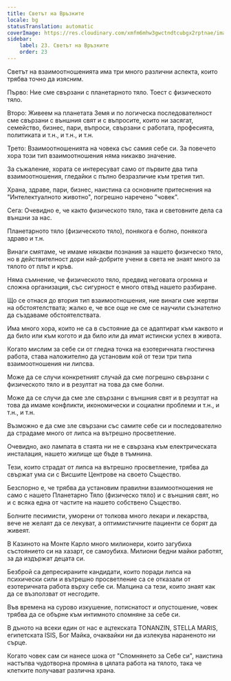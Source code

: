 ```yaml
---
title: Светът на Връзките
locale: bg
statusTranslation: automatic
coverImage: https://res.cloudinary.com/xmfm6mhw3gwctndtcubgx2rptnae/image/upload/v1740468922/small_cover_tratado_de_psicologia_revolucionaria_a4c0dca4e0.webp
sidebar:
    label: 23. Светът на Връзките
    order: 23
---
```

Светът на взаимоотношенията има три много различни аспекта, които трябва точно да изясним.

Първо: Ние сме свързани с планетарното тяло. Тоест с физическото тяло.

Второ: Живеем на планетата Земя и по логическа последователност сме свързани с външния свят и с въпросите, които ни засягат, семейство, бизнес, пари, въпроси, свързани с работата, професията, политиката и т.н., и т.н., и т.н.

Трето: Взаимоотношенията на човека със самия себе си. За повечето хора този тип взаимоотношения няма никакво значение.

За съжаление, хората се интересуват само от първите два типа взаимоотношения, гледайки с пълно безразличие към третия тип.

Храна, здраве, пари, бизнес, наистина са основните притеснения на "Интелектуалното животно", погрешно наречено "човек".

Сега: Очевидно е, че както физическото тяло, така и световните дела са външни за нас.

Планетарното тяло (физическото тяло), понякога е болно, понякога здраво и т.н.

Винаги смятаме, че имаме някакви познания за нашето физическо тяло, но в действителност дори най-добрите учени в света не знаят много за тялото от плът и кръв.

Няма съмнение, че физическото тяло, предвид неговата огромна и сложна организация, със сигурност е много отвъд нашето разбиране.

Що се отнася до втория тип взаимоотношения, ние винаги сме жертви на обстоятелствата; жалко е, че все още не сме се научили съзнателно да създаваме обстоятелствата.

Има много хора, които не са в състояние да се адаптират към каквото и да било или към когото и да било или да имат истински успех в живота.

Когато мислим за себе си от гледна точка на езотеричната гностична работа, става наложително да установим кой от тези три типа взаимоотношения ни липсва.

Може да се случи конкретният случай да сме погрешно свързани с физическото тяло и в резултат на това да сме болни.

Може да се случи да сме зле свързани с външния свят и в резултат на това да имаме конфликти, икономически и социални проблеми и т.н., и т.н., и т.н.

Възможно е да сме зле свързани със самите себе си и последователно да страдаме много от липса на вътрешно просветление.

Очевидно, ако лампата в стаята ни не е свързана към електрическата инсталация, нашето жилище ще бъде в тъмнина.

Тези, които страдат от липса на вътрешно просветление, трябва да свържат ума си с Висшите Центрове на своето Същество.

Безспорно е, че трябва да установим правилни взаимоотношения не само с нашето Планетарно Тяло (физическо тяло) и с външния свят, но и с всяка една от частите на нашето собствено Същество.

Болните песимисти, уморени от толкова много лекари и лекарства, вече не желаят да се лекуват, а оптимистичните пациенти се борят да живеят.

В Казиното на Монте Карло много милионери, които загубиха състоянието си на хазарт, се самоубиха. Милиони бедни майки работят, за да издържат децата си.

Безброй са депресираните кандидати, които поради липса на психически сили и вътрешно просветление са се отказали от езотеричната работа върху себе си. Малцина са тези, които знаят как да се възползват от несгодите.

Във времена на сурово изкушение, потиснатост и опустошение, човек трябва да се обърне към интимното спомняне за себе си.

В дъното на всеки един от нас е ацтекската TONANZIN, STELLA MARIS, египетската ISIS, Бог Майка, очаквайки ни да излекува нараненото ни сърце.

Когато човек сам си нанесе шока от "Спомнянето за Себе си", наистина настъпва чудотворна промяна в цялата работа на тялото, така че клетките получават различна храна.

